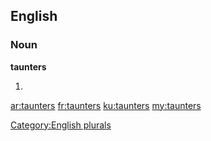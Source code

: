 ==English==

===Noun===
'''taunters'''

# {{plural of|[[taunter]]}}

[[Category:English plurals]]

[[ar:taunters]]
[[fr:taunters]]
[[ku:taunters]]
[[my:taunters]]